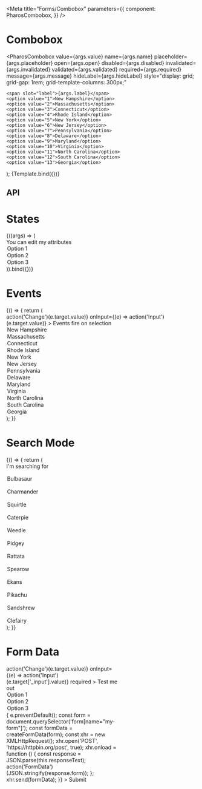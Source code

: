 

<Meta
  title="Forms/Combobox"
  parameters={{
    component: PharosCombobox,
  }}
/>

# Combobox

<GuidelineLink path="combobox" />

  <PharosCombobox
    value={args.value}
    name={args.name}
    placeholder={args.placeholder}
    open={args.open}
    disabled={args.disabled}
    invalidated={args.invalidated}
    validated={args.validated}
    required={args.required}
    message={args.message}
    hideLabel={args.hideLabel}
    style="display: grid; grid-gap: 1rem; grid-template-columns: 300px;"
  >
    <span slot="label">{args.label}</span>
    <option value="1">New Hampshire</option>
    <option value="2">Massachusetts</option>
    <option value="3">Connecticut</option>
    <option value="4">Rhode Island</option>
    <option value="5">New York</option>
    <option value="6">New Jersey</option>
    <option value="7">Pennsylvania</option>
    <option value="8">Delaware</option>
    <option value="9">Maryland</option>
    <option value="10">Virginia</option>
    <option value="11">North Carolina</option>
    <option value="12">South Carolina</option>
    <option value="13">Georgia</option>
  </PharosCombobox>
);

<Canvas withToolbar>
  <Story
    name="Base"
    args={{
      label: 'Combobox Label',
      value: '',
      name: '',
      placeholder: '',
      open: false,
      invalidated: false,
      validated: false,
      required: false,
      message: '',
      hideLabel: false,
    }}
  >
    {Template.bind({})}
  </Story>
</Canvas>

## API

<ArgsTable of={PharosCombobox} />

# States

<Canvas withToolbar>
  <Story
    name="States"
    args={{
      placeholder: 'Enter some text',
      open: false,
      disabled: false,
      value: '',
      hideLabel: false,
    }}
  >
    {((args) => (
      <div
        style={{
          display: 'grid',
          gridGap: '1rem',
          gridTemplateColumns: 'repeat(1, 250px)',
        }}
      >
        <PharosCombobox
          placeholder={args.placeholder}
          open={args.open}
          disabled={args.disabled}
          value={args.value}
          hideLabel={args.hideLabel}
        >
          <span slot="label">You can edit my attributes</span>
          <option value="1">Option 1</option>
          <option value="2">Option 2</option>
          <option value="3">Option 3</option>
        </PharosCombobox>
      </div>
    )).bind({})}
  </Story>
</Canvas>

# Events

<Canvas withToolbar>
  <Story name="Events">
    {() => {
      return (
        <div
          style={{
            display: 'grid',
            gridGap: '1rem',
            gridTemplateColumns: 'repeat(1, 250px)',
          }}
        >
          <PharosCombobox
            placeholder="Select a state"
            onChange={(e) => action('Change')(e.target.value)}
            onInput={(e) => action('Input')(e.target.value)}
          >
            <span slot="label">Events fire on selection</span>
            <option value="NH">New Hampshire</option>
            <option value="MA">Massachusetts</option>
            <option value="CT">Connecticut</option>
            <option value="RI">Rhode Island</option>
            <option value="NY">New York</option>
            <option value="NJ">New Jersey</option>
            <option value="PA">Pennsylvania</option>
            <option value="DE">Delaware</option>
            <option value="MD">Maryland</option>
            <option value="VA">Virginia</option>
            <option value="NC">North Carolina</option>
            <option value="SC">South Carolina</option>
            <option value="GA">Georgia</option>
          </PharosCombobox>
        </div>
      );
    }}
  </Story>
</Canvas>

# Search Mode

<Canvas withToolbar>
  <Story name="Search Mode">
    {() => {
      return (
        <PharosCombobox
          placeholder="Search..."
          searchMode
          style="display: grid; grid-gap: 1rem; grid-template-columns: 300px;"
        >
          <span slot="label">I'm searching for</span>
          <option value="1">Bulbasaur</option>
          <option value="2">Charmander</option>
          <option value="3">Squirtle</option>
          <option value="4">Caterpie</option>
          <option value="5">Weedle</option>
          <option value="6">Pidgey</option>
          <option value="7">Rattata</option>
          <option value="8">Spearow</option>
          <option value="9">Ekans</option>
          <option value="10">Pikachu</option>
          <option value="11">Sandshrew</option>
          <option value="12">Clefairy</option>
        </PharosCombobox>
      );
    }}
  </Story>
</Canvas>

# Form Data

<Canvas withToolbar>
  <Story name="Form Data">
    <div style="display: grid; grid-gap: 1rem; grid-template-columns: 300px;">
      <form name="my-form" action="https://httpbin.org/post" method="POST">
        <pharos-combobox
          name="my-combobox"
          style="margin-bottom: 8px;"
          placeholder="Enter some text"
          onChange={(e) => action('Change')(e.target.value)}
          onInput={(e) => action('Input')(e.target['_input'].value)}
          required
        >
          <span slot="label">Test me out</span>
          <option value="1">Option 1</option>
          <option value="2">Option 2</option>
          <option value="3">Option 3</option>
        </pharos-combobox>
        <PharosButton
          type="submit"
          value="Submit"
          onclick={(e) => {
            e.preventDefault();
            const form = document.querySelector('form[name="my-form"]');
            const formData = createFormData(form);
            const xhr = new XMLHttpRequest();
            xhr.open('POST', 'https://httpbin.org/post', true);
            xhr.onload = function () {
              const response = JSON.parse(this.responseText);
              action('FormData')(JSON.stringify(response.form));
            };
            xhr.send(formData);
          }}
        >
          Submit
        </PharosButton>
      </form>
    </div>
  </Story>
</Canvas>
